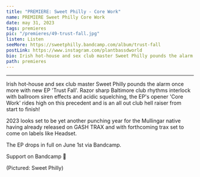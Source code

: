 ---
title: "PREMIERE: Sweet Philly - Core Work"
name: PREMIERE Sweet Philly Core Work
date: may 31, 2023
tags: premieres
pic: "/premieres/49-trust-fall.jpg"
listen: Listen
seeMore: https://sweetphilly.bandcamp.com/album/trust-fall
postLink: https://www.instagram.com/plantbassdworld
bio: Irish hot-house and sex club master Sweet Philly pounds the alarm once more with new EP 'Trust Fall'.
path: premieres
---

<SoundCloud
  url="https://soundcloud.com/plantbassdworld/premiere-sweet-philly-core-work"
  name="Core Work"
/>

<hr />

Irish hot-house and sex club master Sweet Philly pounds the alarm once more with new EP 'Trust Fall'. Razor sharp Baltimore club rhythms interlock with ballroom siren effects and acidic squelching, the EP's opener 'Core Work' rides high on this precedent and is an all out club hell raiser from start to finish!

2023 looks set to be yet another punching year for the Mullingar native having already released on GASH TRAX and with forthcoming trax set to come on labels like Headset.

The EP drops in full on June 1st via Bandcamp.

Support <HoverLink url="sweetphilly.bandcamp.com/album/trust-fall" name="Sweet Philly" external /> on Bandcamp 🌱

<Picture src="/premieres/49-philly.jpg" alt="Sweet Philly Cover" size={1200} />
<p className="smallText">(Pictured: Sweet Philly)</p>
